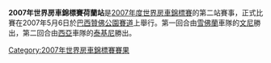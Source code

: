 {{Unreferenced|time=2012-03-19T09:35:28+00:00 }} 

'''2007年世界房車錦標賽荷蘭站'''是[[2007年度世界房車錦標賽|2007年度世界房車錦標賽]]的第二站賽事，正式比賽在2007年5月6日於[[巴西|巴西]][[贊佛公園賽道|贊佛公園賽道]]上舉行。第一回合由[[雪佛蘭|雪佛蘭]]車隊的[[文尼|文尼]]勝出，第二回合由[[西亞|西亞]]車隊的[[泰基尼|泰基尼]]勝出。

{{WTCC-stub}}

{{WTCC race
|Name_of_race=世界房車錦標賽荷蘭站
|Year_of_race=2007
|Previous_race_in_season=[[2007年世界房車錦標賽巴西站|2007年世界房車錦標賽巴西站]]
|Next_race_in_season=[[2007年世界房車錦標賽西班牙站|2007年世界房車錦標賽西班牙站]]
|Previous_year's_race=[[2006年世界房車錦標賽荷蘭站|2006年世界房車錦標賽荷蘭站]]
|Next_year's_race=無
}}

[[Category:2007年世界房車錦標賽賽果|Category:2007年世界房車錦標賽賽果]]